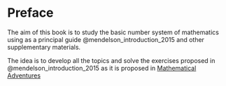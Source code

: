 # Preface {.unnumbered}

The aim of this book is to study the basic number system of mathematics using as a principal guide @mendelson_introduction_2015 and other supplementary materials.

The idea is to develop all the topics and solve the exercises proposed in @mendelson_introduction_2015 as it is proposed in [Mathematical Adventures](https://www.youtube.com/@mathematicaladventures) 